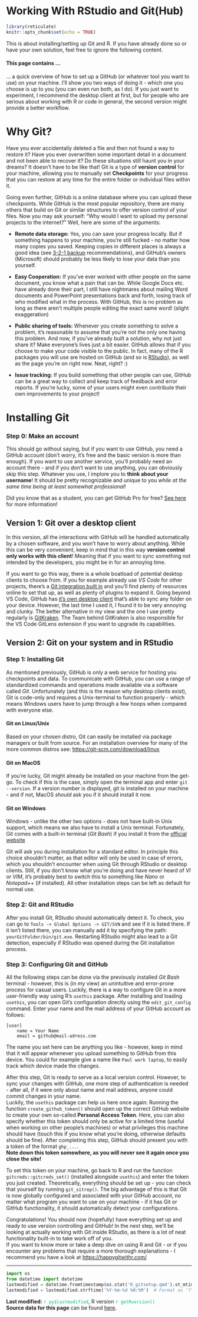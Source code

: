 # Working With RStudio and Git(Hub)

```r
library(reticulate)
knitr::opts_chunk$set(echo = TRUE)
```

This is about installing/setting up Git and R. If you have already done so or have your own solution, feel free to ignore the following content.

#### This page contains ... {.unnumbered}

... a quick overview of how to set up a GitHub (or whatever tool you want to use) on your machine. I'll show you two ways of doing it - which one you choose is up to you (you can even run both, as I do). If you just want to experiment, I recommend the desktop client at first, but for people who are serious about working with R or code in general, the second version might provide a better workflow.

# Why Git? {.unnumbered}

Have you ever accidentally deleted a file and then not found a way to restore it? Have you ever overwritten some important detail in a document and not been able to recover it? Do these situations still haunt you in your dreams? It doesn't have to be like that! Git is a type of **version control** for your machine, allowing you to manually set **Checkpoints** for your progress that you can restore at any time for the entire folder or individual files within it.

Going even further, GitHub is a online database where you can upload these checkpoints. While GitHub is the most popular repository, there are many others that build on Git or similar structures to offer version control of your files. Now you may ask yourself: "Why would I want to upload my personal projects to the internet?" Well, here are some of the arguments:

-   **Remote data storage:** Yes, you can save your progress locally. But if something happens to your machine, you're still fucked - no matter how many copies you saved. Keeping copies in different places is always a good idea (see [3-2-1 backup](https://www.seagate.com/blog/what-is-a-3-2-1-backup-strategy/) recommendations), and GitHub's owners (Microsoft) should probably be less likely to lose your data than you yourself.

-   **Easy Cooperation:** If you've ever worked with other people on the same document, you know what a pain that can be. While Google Docs etc. have already done their part, I still have nightmares about mailing Word documents and PowerPoint presentations back and forth, losing track of who modified what in the process. With GitHub, this is no problem as long as there aren't multiple people editing the exact same word! (slight exaggeration)

-   **Public sharing of tools:** Whenever you create something to solve a problem, it's reasonable to assume that you're not the only one having this problem. And now, if you've already built a solution, why not just share it? Make everyone's lives just a bit easier. GitHub allows that if you choose to make your code visible to the public. In fact, many of the R packages you will use are hosted on GitHub (and so is [RStudio](https://github.com/rstudio/rstudio)), as well as the page you're on right now. Neat, right? :)

-   **Issue tracking:** If you build something that other people can use, GitHub can be a great way to collect and keep track of feedback and error reports. If you're lucky, some of your users might even contribute their own improvements to your project!

# Installing Git {.unnumbered}

### Step 0: Make an account {.unnumbered}

This should go without saying, but if you want to use GitHub, you need a GitHub account (don't worry, it's free and the basic version is more than enough). If you want to use another service, you'll probably need an account there - and if you don't want to use anything, you can obviously skip this step. Whatever you use, I implore you to **think about your username**! It should be pretty recognizable and unique to you *while at the same time being at least somewhat professional*!

::: {.callout-note title="Side Note"}
Did you know that as a student, you can get GitHub Pro for free? [See here](https://education.github.com/discount_requests/application) for more information!
:::

## Version 1: Git over a desktop client {.unnumbered}

In this version, all the interactions with GitHub will be handled automatically by a chosen software, and you won't have to worry about anything. While this can be very convenient, keep in mind that in this way **version control only works with this client**! Meaning that if you want to sync something not intended by the developers, you might be in for an annoying time.

If you want to go this way, there is a whole boatload of potential desktop clients to choose from. If you for example already use *VS Code* for other projects, there's a [Git integration built in](https://code.visualstudio.com/docs/sourcecontrol/github) and you'll find plenty of resources online to set that up, as well as plenty of plugins to expand it. Going beyond VS Code, GitHub has [it's own desktop client](https://desktop.github.com/) that's able to sync any folder on your device. However, the last time I used it, I found it to be very annoying and clunky. The better alternative in my view and the one I use pretty regularly is [GitKraken](https://www.gitkraken.com/). The Team behind GitKraken is also responsible for the VS Code GitLens extension if you want to upgrade its capabilities.

## Version 2: Git on your system and in RStudio {.unnumbered}

### Step 1: Installing Git {.unnumbered}

As mentioned previously, GitHub is only a web service for hosting you checkpoints and data. To communicate with GitHub, you can use a range of standardized commands and operations made available via a software called *Git*. Unfortunately (and this is the reason why desktop clients exist), Git is code-only and requires a Unix-terminal to function properly - which means Windows users have to jump through a few hoops when compared with everyone else.

#### Git on Linux/Unix {.unnumbered}

Based on your chosen distro, Git can easily be installed via package managers or built from source. For an installation overview for many of the more common distros see: <https://git-scm.com/download/linux>

#### Git on MacOS {.unnumbered}

If you're lucky, Git might already be installed on your machine from the get-go. To check if this is the case, simply open the terminal app and enter `git --version`. If a version number is displayed, git is installed on your machine - and if not, MacOS *should* ask you if it should install it now.

#### Git on Windows {.unnumbered}

Windows - unlike the other two options - does not have built-in Unix support, which means we also have to install a Unix terminal. Fortunately, Git comes with a built-in terminal (*Git Bash*) if you install it from the [official website](https://git-scm.com/)

::: {.callout-warning title="Important"}
Git will ask you during installation for a standard editor. In principle this choice shouldn't matter, as that editor will only be used in case of errors, which you shouldn't encounter when using Git through RStudio or desktop clients. Still, if you don't know what you're doing and have never heard of *VI* or *VIM*, it's probably best to switch this to something like *Nano* or *Notepad++* (if installed). All other installation steps can be left as default for normal use.
:::

### Step 2: Git and RStudio {.unnumbered}

After you install Git, RStudio should automatically detect it. To check, you can go to `Tools -> Global Options -> GIT/SVN` and see if it is listed there. If it isn't listed there, you can manually add it by specifying the path: `yourGitFolder/bin/git.exe`. Restarting RStudio might also lead to a Git detection, especially if RStudio was opened during the Git installation process.

### Step 3: Configuring Git and GitHub {.unnumbered}

All the following steps can be done via the previously installed *Git Bash* terminal - however, this is (in my view) an unintuitive and error-prone process for casual users. Luckily, there is a way to configure Git in a more user-friendly way using R's `usethis` package. After installing and loading `usethis`, you can open Git's configuration directly using the `edit_git_config` command. Enter your name and the mail address of your GitHub account as follows:

```         
[user]
    name = Your Name
    email = github@mail-adress.com
```

::: {.callout-note title="Side Note"}
The name you set here can be anything you like - however, keep in mind that it will appear whenever you upload something to GitHub from this device. You could for example give a name like `Paul work laptop`, to easily track which device made the changes.
:::

After this step, Git is ready to serve as a local version control. However, to sync your changes with GitHub, one more step of authentication is needed - after all, if it were only about name and mail address, anyone could commit changes in your name.\
Luckily, the `usethis` package can help us here once again: Running the function `create_github_token()` should open up the correct GitHub website to create your own so-called **Personal Access Token**. Here, you can also specify whether this token should only be active for a limited time (useful when working on other people's machines) or what privileges this machine should have (touch this if you know what you're doing, otherwise defaults should be fine). After completing this step, GitHub should present you with a token of the format `ghp_...`.\
**Note down this token somewhere, as you will never see it again once you close the site!**

To set this token on your machine, go back to R and run the function `gitcreds::gitcreds_set()` (installed alongside `usethis`) and enter the token you just created. Theoretically, everything should be set up - you can check that yourself by running `git_sitrep()`. The big advantage of this is that Git is now globally configured and associated with your GitHub account, no matter what program you want to use on your machine - if it has Git or GitHub functionality, it should automatically detect your configurations.

Congratulations! You should now (hopefully) have everything set up and ready to use version controlling and GitHub! In the next step, we'll be looking at actually working with Git inside RStudio, as there is a lot of neat functionality built-in to take work off of you.\
If you want to know more or take a deep dive on using R and Git - or if you encounter any problems that require a more thorough explanations - I recommend you have a look at <https://happygitwithr.com/>

------------------------------------------------------------------------

```python
import os
from datetime import datetime
lastmodified = datetime.fromtimestamp(os.stat('R_gitsetup.qmd').st_mtime)
lastmodified = lastmodified.strftime('%Y-%m-%d %H:%M')  # Format as 'YYYY-MM-DD HH:MM'
```

**Last modified:** [`r py$lastmodified`]{style="color:#00bc8c"}, R version [`r getRversion()`]{style="color:#00bc8c"}\
**Source data for this page** can be found <a href="https://github.com/fallenEngels/stats_basics/blob/main/files/R_gitsetup.qmd">here</a>.
